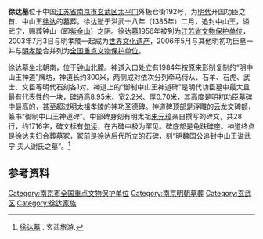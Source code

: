 {{文物保护单位
| 级别 = 全国
| 图片 = Xuda07.jpg
| 名称 = 明孝陵
| 子项 = 徐达墓
| 编号 = 1-177
| 分类 = 古墓葬
| 时代 = [[明朝|明]]
| 所在 = [[江苏省|江苏省]][[南京市|南京市]][[玄武区|玄武区]]
| 登录 = 2006年5月（作为明功臣墓之一，并入明孝陵）
}}
'''徐达墓'''位于中国[[江苏省|江苏省]][[南京市|南京市]][[玄武区|玄武区]][[太平门_(南京)|太平门]]外板仓街192号，为[[明代|明代]]开国功臣之首、中山王[[徐达|徐达]]的墓葬。徐达逝于洪武十八年（1385年）二月，追封中山王，谥武宁，赐葬钟山（即[[紫金山|紫金山]]）之阴。徐达墓1956年被列为[[江苏省文物保护单位|江苏省文物保护单位]]，2003年7月3日与明孝陵一起成为[[世界文化遗产|世界文化遗产]]，2006年5月与其他明初功臣墓一并与[[明孝陵|明孝陵]]合并列为[[全国重点文物保护单位|全国重点文物保护单位]]。

徐达墓坐北朝南，位于[[紫金山|钟山]]北麓。神道入口处立有1984年按原来形制复制的“明中山王神道”牌坊，神道长约300米，两侧成对依次分列牵马侍从、石羊、石虎、武士、文臣等明代石刻各1对。神道上的“御制中山王神道碑”是明代功臣墓中最大且最有代表性的一块，碑通高8.95米、宽2.2米、厚0.70米，其高度是明初功臣墓碑中最高的，甚至超过明太祖孝陵的神功圣德碑。神道碑顶部是浮雕的云龙文碑额，篆书“御制中山王神道碑”。中部碑身刻有明太祖[[朱元璋|朱元璋]]亲自撰写的碑文，共28行，约1716字，碑文标有[[句读|句读]]，在古碑中极为罕见。碑底部是龟趺碑座。神道终点是徐达夫妇合葬墓冢，冢前是徐达后代所立的石碑，刻“明魏国公追封中山王谥武宁 夫人谢氏之墓”。<ref>[http://lyj.xwzf.gov.cn/art/2011/1/7/art_1354_66892.html 徐达墓] {{webarchive|url=https://web.archive.org/web/20121029070549/http://lyj.xwzf.gov.cn/art/2011/1/7/art_1354_66892.html |date=2012-10-29 }}. 玄武旅游.</ref>

== 参考资料 ==
{{reflist}}
{{DEFAULTSORT:X}}
{{Commons category|Tomb of Xu Da}}

{{明功臣墓}}
{{江苏全国重点文物保护单位|nocat}}
[[Category:南京市全国重点文物保护单位|Category:南京市全国重点文物保护单位]]
[[Category:南京明朝墓葬|Category:南京明朝墓葬]]
[[Category:玄武区|Category:玄武区]]
[[Category:徐达家族|Category:徐达家族]]